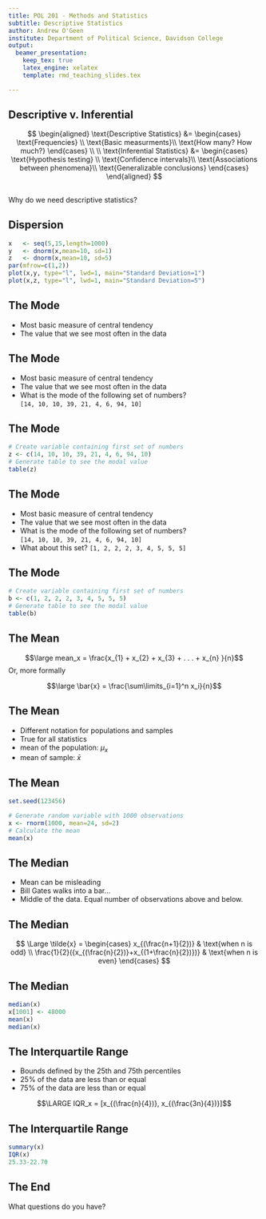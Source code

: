 ```yaml
---
title: POL 201 - Methods and Statistics
subtitle: Descriptive Statistics
author: Andrew O'Geen
institute: Department of Political Science, Davidson College
output: 
  beamer_presentation:
    keep_tex: true
    latex_engine: xelatex
    template: rmd_teaching_slides.tex

---
```


## Descriptive v. Inferential

$$
\begin{aligned}
\text{Descriptive Statistics} &= 
\begin{cases}
    \text{Frequencies} \\
    \text{Basic measurments}\\
    \text{How many? How much?}
\end{cases}
\\
\\
\text{Inferential Statistics} &= 
\begin{cases}
    \text{Hypothesis testing} \\
    \text{Confidence intervals}\\
    \text{Associations between phenomena}\\
    \text{Generalizable conclusions}
\end{cases}
\end{aligned}
$$ 

## {.c}

\centering
Why do we need descriptive statistics?


## Dispersion

```r
x   <- seq(5,15,length=1000)
y   <- dnorm(x,mean=10, sd=1)
z   <- dnorm(x,mean=10, sd=5)
par(mfrow=c(1,2))
plot(x,y, type="l", lwd=1, main="Standard Deviation=1")
plot(x,z, type="l", lwd=1, main="Standard Deviation=5")
``` 
 

## The Mode

 - Most basic measure of central tendency
 - The value that we see most often in the data
 

## The Mode

 - Most basic measure of central tendency
 - The value that we see most often in the data
 - What is the mode of the following set of numbers?  
 `[14, 10, 10, 39, 21, 4, 6, 94, 10]` 
 
## The Mode

```r
# Create variable containing first set of numbers
z <- c(14, 10, 10, 39, 21, 4, 6, 94, 10)
# Generate table to see the modal value
table(z)
```

## The Mode

 - Most basic measure of central tendency
 - The value that we see most often in the data
 - What is the mode of the following set of numbers?  
 `[14, 10, 10, 39, 21, 4, 6, 94, 10]`  
 - What about this set? `[1, 2, 2, 2, 3, 4, 5, 5, 5]`

## The Mode

```r
# Create variable containing first set of numbers
b <- c(1, 2, 2, 2, 3, 4, 5, 5, 5)
# Generate table to see the modal value
table(b)
```

## The Mean

$$\large mean_x =  \frac{x_{1} + x_{2} + x_{3} + . . . + x_{n} }{n}$$
Or, more formally
 
$$\large \bar{x} = \frac{\sum\limits_{i=1}^n x_i}{n}$$ 

## The Mean

 - Different notation for populations and samples
 - True for all statistics
 - mean of the population: $\mu_x$ 
 - mean of sample: $\bar{x}$ 
 
## The Mean

```r
set.seed(123456)
```

```r
# Generate random variable with 1000 observations
x <- rnorm(1000, mean=24, sd=2)
# Calculate the mean
mean(x)
```

## The Median

 - Mean can be misleading
 - Bill Gates walks into a bar...
 - Middle of the data. Equal number of observations above and below.
 
## The Median {.c}

$$
\Large  \tilde{x} = 
\begin{cases}
    x_{(\frac{n+1}{2})}              & \text{when n is odd} \\
    \frac{1}{2}({x_{(\frac{n}{2})}+x_{(1+\frac{n}{2})})}  & \text{when n is even}
\end{cases}
$$ 

## The Median

```r
median(x)
x[1001] <- 48000
mean(x)
median(x)
```

## The Interquartile Range

 - Bounds defined by the 25th and 75th percentiles
 - 25% of the data are less than or equal
 - 75% of the data are less than or equal  

$$\LARGE IQR_x = [x_{(\frac{n}{4})}, x_{(\frac{3n}{4})}]$$

## The Interquartile Range

 
```r
summary(x)
IQR(x)
25.33-22.70
```

## The End {.c}
\centering
What questions do you have?


